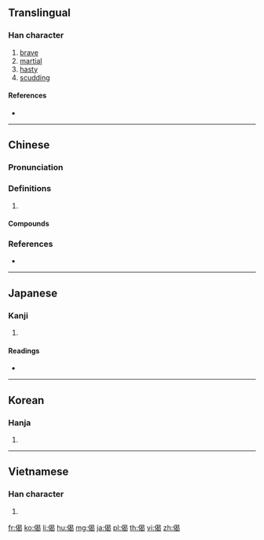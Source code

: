 ==Translingual==

===Han character===
{{Han char|rn=9|rad=人|as=09|sn=11|four=26227|canj=OAPV|ids=⿰亻曷}}

# [[brave]]
# [[martial]]
# [[hasty]]
# [[scudding]]

====References====
* {{Han ref|kx=0110.040|dkj=00836|dj=0234.010|hdz=10191.010|uh=5048|ud=20552|bh=D455|bd=54357}}

----

==Chinese==
{{zh-forms}}

===Pronunciation===
{{zh-pron
|m=jì
|c=git6,gai6,gai2
|mc=y
|oc=y
|cat=
}}

===Definitions===
{{zh-hanzi}}

# {{rfdef|zh}}

====Compounds====
{{zh-der|偈偈|偈子|偈言|偈頌}}

===References===
* {{R:yue:Hanzi}}

----

==Japanese==

===Kanji===
{{ja-kanji|grade=|rs=人09}}

# {{defn|lang=ja|sort=人09}}

====Readings====
* {{ja-readings|on=[[けつ]] (ketsu), [[けい]] (kei), [[げ]] (ge)|kun=[[いこう]] (ikou)}}

----

==Korean==

===Hanja===
{{ko-hanja|hangeul=[[게]], [[걸]]|rv=ge, geol|mr=ke, kŏl}}

# {{defn|lang=ko|sort=人09}}

----

==Vietnamese==

===Han character===
{{vi-hantu|[[kệ]]|rs=人09}}

# {{defn|lang=vi|sort=人09}}

[[fr:偈]]
[[ko:偈]]
[[li:偈]]
[[hu:偈]]
[[mg:偈]]
[[ja:偈]]
[[pl:偈]]
[[th:偈]]
[[vi:偈]]
[[zh:偈]]